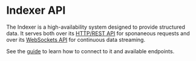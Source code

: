 # Indexer API

The Indexer is a high-availability system designed to provide structured data. It serves both over its [HTTP/REST API](/indexer-client/http) for sponaneous requests and over its [WebSockets API](/indexer-client/websockets) for continuous data streaming.

See the [guide](/interaction/endpoints#indexer-client) to learn how to connect to it and available endpoints.
